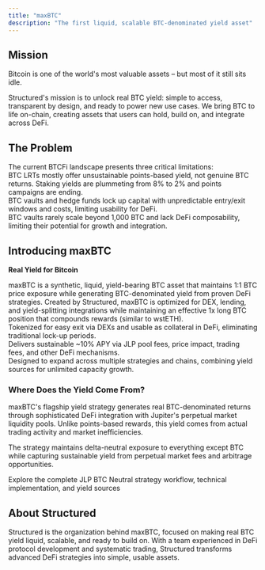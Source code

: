 ```yaml
---
title: "maxBTC"
description: "The first liquid, scalable BTC-denominated yield asset"
---
```


## Mission

Bitcoin is one of the world's most valuable assets – but most of it still sits idle.

Structured's mission is to unlock real BTC yield: simple to access, transparent by design, and ready to power new use cases. We bring BTC to life on-chain, creating assets that users can hold, build on, and integrate across DeFi.

## The Problem

<div className="text-sm">
The current BTCFi landscape presents three critical limitations:
</div>

<CardGroup cols={3}>
  <Card title="No Real Yield" icon="ticket" iconType="duotone">
    <div className="text-sm">BTC LRTs mostly offer unsustainable points-based yield, not genuine BTC returns. Staking yields are plummeting from 8% to 2% and points campaigns are ending.</div>
  </Card>
  
  <Card title="Illiquidity" icon="lock" iconType="duotone">
    <div className="text-sm">BTC vaults and hedge funds lock up capital with unpredictable entry/exit windows and costs, limiting usability for DeFi.</div>
  </Card>
  
  <Card title="Not Scalable" icon="chart-network" iconType="duotone">
    <div className="text-sm">BTC vaults rarely scale beyond 1,000 BTC and lack DeFi composability, limiting their potential for growth and integration.</div>
  </Card>
</CardGroup>

## Introducing maxBTC

**Real Yield for Bitcoin**

<div className="text-sm">
maxBTC is a synthetic, liquid, yield-bearing BTC asset that maintains 1:1 BTC price exposure while generating BTC-denominated yield from proven DeFi strategies. Created by Structured, maxBTC is optimized for DEX, lending, and yield-splitting integrations while maintaining an effective 1x long BTC position that compounds rewards (similar to wstETH).
</div>

<CardGroup cols={3}>
  <Card title="Liquid" icon="droplet" iconType="duotone">
    <div className="text-sm">Tokenized for easy exit via DEXs and usable as collateral in DeFi, eliminating traditional lock-up periods.</div>
  </Card>
  
  <Card title="Real BTC Yield" icon="bitcoin" iconType="duotone">
    <div className="text-sm">Delivers sustainable ~10% APY via JLP pool fees, price impact, trading fees, and other DeFi mechanisms.</div>
  </Card>
  
  <Card title="Infinitely Scalable" icon="chart-line-up" iconType="duotone">
    <div className="text-sm">Designed to expand across multiple strategies and chains, combining yield sources for unlimited capacity growth.</div>
  </Card>
</CardGroup>

### Where Does the Yield Come From?

maxBTC's flagship yield strategy generates real BTC-denominated returns through sophisticated DeFi integration with Jupiter's perpetual market liquidity pools. Unlike points-based rewards, this yield comes from actual trading activity and market inefficiencies.

The strategy maintains delta-neutral exposure to everything except BTC while capturing sustainable yield from perpetual market fees and arbitrage opportunities.

<Card title="Learn About the Strategy" icon="chart-line" href="/strategy/overview">
  Explore the complete JLP BTC Neutral strategy workflow, technical implementation, and yield sources
</Card>

## About Structured

<div className="text-sm">
Structured is the organization behind maxBTC, focused on making real BTC yield liquid, scalable, and ready to build on. With a team experienced in DeFi protocol development and systematic trading, Structured transforms advanced DeFi strategies into simple, usable assets.
</div>

